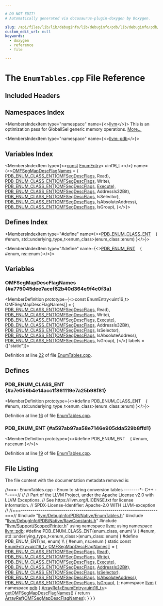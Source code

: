 ```yaml
---

# DO NOT EDIT!
# Automatically generated via docusaurus-plugin-doxygen by Doxygen.

slug: /api/files/lib/lib/debuginfo/lib/debuginfo/pdb/lib/debuginfo/pdb/native/enumtables-cpp
custom_edit_url: null
keywords:
  - doxygen
  - reference
  - file

---
```





# The `EnumTables.cpp` File Reference

<DoxygenPage pluginConfig={pluginConfig}>



## Included Headers

<IncludesList>
<IncludesListItem
  filePath="llvm/DebugInfo/PDB/Native/EnumTables.h"
  permalink="/docs/api/files/include/include/llvm/include/llvm/debuginfo/include/llvm/debuginfo/pdb/include/llvm/debuginfo/pdb/native/enumtables-h"
  isLocal="true" />
<IncludesListItem
  filePath="llvm/DebugInfo/PDB/Native/RawConstants.h"
  permalink="/docs/api/files/include/include/llvm/include/llvm/debuginfo/include/llvm/debuginfo/pdb/include/llvm/debuginfo/pdb/native/rawconstants-h"
  isLocal="true" />
<IncludesListItem
  filePath="llvm/Support/ScopedPrinter.h"
  permalink="/docs/api/files/include/include/llvm/include/llvm/support/scopedprinter-h"
  isLocal="true" />
</IncludesList>

## Namespaces Index

<MembersIndex>

<MembersIndexItem
  type="namespace"
  name={<><a href="/docs/api/namespaces/llvm">llvm</a></>}>
This is an optimization pass for GlobalISel generic memory operations. <a href="/docs/api/namespaces/llvm/#details">More...</a>
</MembersIndexItem>

<MembersIndexItem
  type="namespace"
  name={<><a href="/docs/api/namespaces/llvm/pdb">llvm::pdb</a></>}>
</MembersIndexItem>

</MembersIndex>

## Variables Index

<MembersIndex>

<MembersIndexItem
  type={<><a href="/docs/api/files/lib/lib/target/lib/target/aarch64/aarch64promoteconstant-cpp/#a90f8350fecae261c25be85d38b451bff">const</a> <a href="/docs/api/structs/llvm/enumentry">EnumEntry</a>&lt; uint16&#95;t &gt;</>}
  name={<><a href="#a775045dee7acef62b40d364e9f4c0f3a">OMFSegMapDescFlagNames</a> = &#123;
    <a href="#a7e056b4e14acc1f861119e7a25b98f81">PDB&#95;ENUM&#95;CLASS&#95;ENT</a>(<a href="/docs/api/namespaces/llvm/pdb/#a39ee700138913a49bc90faf2c1db0b9b">OMFSegDescFlags</a>, Read),
    <a href="#a7e056b4e14acc1f861119e7a25b98f81">PDB&#95;ENUM&#95;CLASS&#95;ENT</a>(<a href="/docs/api/namespaces/llvm/pdb/#a39ee700138913a49bc90faf2c1db0b9b">OMFSegDescFlags</a>, Write),
    <a href="#a7e056b4e14acc1f861119e7a25b98f81">PDB&#95;ENUM&#95;CLASS&#95;ENT</a>(<a href="/docs/api/namespaces/llvm/pdb/#a39ee700138913a49bc90faf2c1db0b9b">OMFSegDescFlags</a>, <a href="/docs/api/files/lib/lib/support/program-cpp/#a3cc4767a85e498eea6b41bfbbdb4d2e9">Execute</a>),
    <a href="#a7e056b4e14acc1f861119e7a25b98f81">PDB&#95;ENUM&#95;CLASS&#95;ENT</a>(<a href="/docs/api/namespaces/llvm/pdb/#a39ee700138913a49bc90faf2c1db0b9b">OMFSegDescFlags</a>, AddressIs32Bit),
    <a href="#a7e056b4e14acc1f861119e7a25b98f81">PDB&#95;ENUM&#95;CLASS&#95;ENT</a>(<a href="/docs/api/namespaces/llvm/pdb/#a39ee700138913a49bc90faf2c1db0b9b">OMFSegDescFlags</a>, IsSelector),
    <a href="#a7e056b4e14acc1f861119e7a25b98f81">PDB&#95;ENUM&#95;CLASS&#95;ENT</a>(<a href="/docs/api/namespaces/llvm/pdb/#a39ee700138913a49bc90faf2c1db0b9b">OMFSegDescFlags</a>, IsAbsoluteAddress),
    <a href="#a7e056b4e14acc1f861119e7a25b98f81">PDB&#95;ENUM&#95;CLASS&#95;ENT</a>(<a href="/docs/api/namespaces/llvm/pdb/#a39ee700138913a49bc90faf2c1db0b9b">OMFSegDescFlags</a>, IsGroup),
&#125;</>}>
</MembersIndexItem>

</MembersIndex>

## Defines Index

<MembersIndex>

<MembersIndexItem
  type="#define"
  name={<><a href="#a7e056b4e14acc1f861119e7a25b98f81">PDB&#95;ENUM&#95;CLASS&#95;ENT</a>&nbsp;&nbsp;&nbsp;  &#123; #enum, std::underlying&#95;type&#95;t&lt;enum&#95;class&gt;(enum&#95;class::enum) &#125;</>}>
</MembersIndexItem>

<MembersIndexItem
  type="#define"
  name={<><a href="#a597ab97aa58e7146e905dda529b8ffd1">PDB&#95;ENUM&#95;ENT</a>&nbsp;&nbsp;&nbsp;  &#123; #enum, ns::enum &#125;</>}>
</MembersIndexItem>

</MembersIndex>


<SectionDefinition>

## Variables

### OMFSegMapDescFlagNames {#a775045dee7acef62b40d364e9f4c0f3a}

<MemberDefinition
  prototype={<>const EnumEntry&lt;uint16&#95;t&gt; OMFSegMapDescFlagNames&#91;&#93; = &#123;
    <a href="#a7e056b4e14acc1f861119e7a25b98f81">PDB&#95;ENUM&#95;CLASS&#95;ENT</a>(<a href="/docs/api/namespaces/llvm/pdb/#a39ee700138913a49bc90faf2c1db0b9b">OMFSegDescFlags</a>, Read),
    <a href="#a7e056b4e14acc1f861119e7a25b98f81">PDB&#95;ENUM&#95;CLASS&#95;ENT</a>(<a href="/docs/api/namespaces/llvm/pdb/#a39ee700138913a49bc90faf2c1db0b9b">OMFSegDescFlags</a>, Write),
    <a href="#a7e056b4e14acc1f861119e7a25b98f81">PDB&#95;ENUM&#95;CLASS&#95;ENT</a>(<a href="/docs/api/namespaces/llvm/pdb/#a39ee700138913a49bc90faf2c1db0b9b">OMFSegDescFlags</a>, <a href="/docs/api/files/lib/lib/support/program-cpp/#a3cc4767a85e498eea6b41bfbbdb4d2e9">Execute</a>),
    <a href="#a7e056b4e14acc1f861119e7a25b98f81">PDB&#95;ENUM&#95;CLASS&#95;ENT</a>(<a href="/docs/api/namespaces/llvm/pdb/#a39ee700138913a49bc90faf2c1db0b9b">OMFSegDescFlags</a>, AddressIs32Bit),
    <a href="#a7e056b4e14acc1f861119e7a25b98f81">PDB&#95;ENUM&#95;CLASS&#95;ENT</a>(<a href="/docs/api/namespaces/llvm/pdb/#a39ee700138913a49bc90faf2c1db0b9b">OMFSegDescFlags</a>, IsSelector),
    <a href="#a7e056b4e14acc1f861119e7a25b98f81">PDB&#95;ENUM&#95;CLASS&#95;ENT</a>(<a href="/docs/api/namespaces/llvm/pdb/#a39ee700138913a49bc90faf2c1db0b9b">OMFSegDescFlags</a>, IsAbsoluteAddress),
    <a href="#a7e056b4e14acc1f861119e7a25b98f81">PDB&#95;ENUM&#95;CLASS&#95;ENT</a>(<a href="/docs/api/namespaces/llvm/pdb/#a39ee700138913a49bc90faf2c1db0b9b">OMFSegDescFlags</a>, IsGroup),
&#125;</>}
  labels = {["static"]}>

Definition at line <a href="#l00022">22</a> of file <a href="/docs/api/files/lib/lib/debuginfo/lib/debuginfo/pdb/lib/debuginfo/pdb/native/enumtables-cpp">EnumTables.cpp</a>.
</MemberDefinition>

</SectionDefinition>

<SectionDefinition>

## Defines

### PDB&#95;ENUM&#95;CLASS&#95;ENT {#a7e056b4e14acc1f861119e7a25b98f81}

<MemberDefinition
  prototype={<>#define PDB&#95;ENUM&#95;CLASS&#95;ENT&nbsp;&nbsp;&nbsp;  &#123; #enum, std::underlying&#95;type&#95;t&lt;enum&#95;class&gt;(enum&#95;class::enum) &#125;</>}>

Definition at line <a href="#l00016">16</a> of file <a href="/docs/api/files/lib/lib/debuginfo/lib/debuginfo/pdb/lib/debuginfo/pdb/native/enumtables-cpp">EnumTables.cpp</a>.
</MemberDefinition>

### PDB&#95;ENUM&#95;ENT {#a597ab97aa58e7146e905dda529b8ffd1}

<MemberDefinition
  prototype={<>#define PDB&#95;ENUM&#95;ENT&nbsp;&nbsp;&nbsp;  &#123; #enum, ns::enum &#125;</>}>

Definition at line <a href="#l00019">19</a> of file <a href="/docs/api/files/lib/lib/debuginfo/lib/debuginfo/pdb/lib/debuginfo/pdb/native/enumtables-cpp">EnumTables.cpp</a>.
</MemberDefinition>

</SectionDefinition>

## File Listing

The file content with the documentation metadata removed is:

<ProgramListing>

<Link id="l00001" /><CodeLine lineNumber="1"><Highlight kind="comment">//===- EnumTables.cpp - Enum to string conversion tables --------&#42;- C++ -&#42;-===//</Highlight><Highlight kind="normal"></Highlight></CodeLine>
<Link id="l00002" /><CodeLine lineNumber="2"><Highlight kind="normal"></Highlight><Highlight kind="comment">//</Highlight><Highlight kind="normal"></Highlight></CodeLine>
<Link id="l00003" /><CodeLine lineNumber="3"><Highlight kind="normal"></Highlight><Highlight kind="comment">// Part of the LLVM Project, under the Apache License v2.0 with LLVM Exceptions.</Highlight><Highlight kind="normal"></Highlight></CodeLine>
<Link id="l00004" /><CodeLine lineNumber="4"><Highlight kind="normal"></Highlight><Highlight kind="comment">// See https://llvm.org/LICENSE.txt for license information.</Highlight><Highlight kind="normal"></Highlight></CodeLine>
<Link id="l00005" /><CodeLine lineNumber="5"><Highlight kind="normal"></Highlight><Highlight kind="comment">// SPDX-License-Identifier: Apache-2.0 WITH LLVM-exception</Highlight><Highlight kind="normal"></Highlight></CodeLine>
<Link id="l00006" /><CodeLine lineNumber="6"><Highlight kind="normal"></Highlight><Highlight kind="comment">//</Highlight><Highlight kind="normal"></Highlight></CodeLine>
<Link id="l00007" /><CodeLine lineNumber="7"><Highlight kind="normal"></Highlight><Highlight kind="comment">//===----------------------------------------------------------------------===//</Highlight><Highlight kind="normal"></Highlight></CodeLine>
<Link id="l00008" /><CodeLine lineNumber="8"><Highlight kind="normal"></Highlight></CodeLine>
<Link id="l00009" /><CodeLine lineNumber="9"><Highlight kind="normal"></Highlight><Highlight kind="preprocessor">#include &quot;<a href="/docs/api/files/include/include/llvm/include/llvm/debuginfo/include/llvm/debuginfo/pdb/include/llvm/debuginfo/pdb/native/enumtables-h">llvm/DebugInfo/PDB/Native/EnumTables.h</a>&quot;</Highlight><Highlight kind="normal"></Highlight></CodeLine>
<Link id="l00010" /><CodeLine lineNumber="10"><Highlight kind="normal"></Highlight><Highlight kind="preprocessor">#include &quot;<a href="/docs/api/files/include/include/llvm/include/llvm/debuginfo/include/llvm/debuginfo/pdb/include/llvm/debuginfo/pdb/native/rawconstants-h">llvm/DebugInfo/PDB/Native/RawConstants.h</a>&quot;</Highlight><Highlight kind="normal"></Highlight></CodeLine>
<Link id="l00011" /><CodeLine lineNumber="11"><Highlight kind="normal"></Highlight><Highlight kind="preprocessor">#include &quot;<a href="/docs/api/files/include/include/llvm/include/llvm/support/scopedprinter-h">llvm/Support/ScopedPrinter.h</a>&quot;</Highlight><Highlight kind="normal"></Highlight></CodeLine>
<Link id="l00012" /><CodeLine lineNumber="12"><Highlight kind="normal"></Highlight></CodeLine>
<Link id="l00013" /><CodeLine lineNumber="13"><Highlight kind="normal"></Highlight><Highlight kind="keyword">using namespace </Highlight><Highlight kind="normal"><a href="/docs/api/namespaces/llvm">llvm</a>;</Highlight></CodeLine>
<Link id="l00014" /><CodeLine lineNumber="14"><Highlight kind="normal"></Highlight><Highlight kind="keyword">using namespace </Highlight><Highlight kind="normal"><a href="/docs/api/namespaces/llvm/pdb">llvm::pdb</a>;</Highlight></CodeLine>
<Link id="l00015" /><CodeLine lineNumber="15"><Highlight kind="normal"></Highlight></CodeLine>
<Link id="l00016" /><CodeLine lineNumber="16" lineLink="#a7e056b4e14acc1f861119e7a25b98f81"><Highlight kind="normal"></Highlight><Highlight kind="preprocessor">#define PDB&#95;ENUM&#95;CLASS&#95;ENT(enum&#95;class, enum)                                   \\</Highlight></CodeLine>
<Link id="l00017" /><CodeLine lineNumber="17"><Highlight kind="preprocessor">  &#123; #enum, std::underlying&#95;type&#95;t&lt;enum&#95;class&gt;(enum&#95;class::enum) &#125;</Highlight><Highlight kind="normal"></Highlight></CodeLine>
<Link id="l00018" /><CodeLine lineNumber="18"><Highlight kind="normal"></Highlight></CodeLine>
<Link id="l00019" /><CodeLine lineNumber="19" lineLink="#a597ab97aa58e7146e905dda529b8ffd1"><Highlight kind="normal"></Highlight><Highlight kind="preprocessor">#define PDB&#95;ENUM&#95;ENT(ns, enum)                                                 \\</Highlight></CodeLine>
<Link id="l00020" /><CodeLine lineNumber="20"><Highlight kind="preprocessor">  &#123; #enum, ns::enum &#125;</Highlight><Highlight kind="normal"></Highlight></CodeLine>
<Link id="l00021" /><CodeLine lineNumber="21"><Highlight kind="normal"></Highlight></CodeLine>
<Link id="l00022" /><CodeLine lineNumber="22" lineLink="#a775045dee7acef62b40d364e9f4c0f3a"><Highlight kind="normal"></Highlight><Highlight kind="keyword">static</Highlight><Highlight kind="normal"> </Highlight><Highlight kind="keyword">const</Highlight><Highlight kind="normal"> <a href="/docs/api/structs/llvm/enumentry">EnumEntry&lt;uint16&#95;t&gt;</a> <a href="#a775045dee7acef62b40d364e9f4c0f3a">OMFSegMapDescFlagNames</a>&#91;&#93; = &#123;</Highlight></CodeLine>
<Link id="l00023" /><CodeLine lineNumber="23"><Highlight kind="normal">    <a href="#a7e056b4e14acc1f861119e7a25b98f81">PDB&#95;ENUM&#95;CLASS&#95;ENT</a>(<a href="/docs/api/namespaces/llvm/pdb/#a39ee700138913a49bc90faf2c1db0b9b">OMFSegDescFlags</a>, <a href="/docs/api/namespaces/llvm/#a171c000a87a56f9b4c9b4e3f43c5facfa33af1aad55fa136e2ab54409f4b4891f">Read</a>),</Highlight></CodeLine>
<Link id="l00024" /><CodeLine lineNumber="24"><Highlight kind="normal">    <a href="#a7e056b4e14acc1f861119e7a25b98f81">PDB&#95;ENUM&#95;CLASS&#95;ENT</a>(<a href="/docs/api/namespaces/llvm/pdb/#a39ee700138913a49bc90faf2c1db0b9b">OMFSegDescFlags</a>, <a href="/docs/api/namespaces/llvm/#a171c000a87a56f9b4c9b4e3f43c5facfa738b693496ce85aba70051f0aa8722bd">Write</a>),</Highlight></CodeLine>
<Link id="l00025" /><CodeLine lineNumber="25"><Highlight kind="normal">    <a href="#a7e056b4e14acc1f861119e7a25b98f81">PDB&#95;ENUM&#95;CLASS&#95;ENT</a>(<a href="/docs/api/namespaces/llvm/pdb/#a39ee700138913a49bc90faf2c1db0b9b">OMFSegDescFlags</a>, <a href="/docs/api/files/lib/lib/support/program-cpp/#a3cc4767a85e498eea6b41bfbbdb4d2e9">Execute</a>),</Highlight></CodeLine>
<Link id="l00026" /><CodeLine lineNumber="26"><Highlight kind="normal">    <a href="#a7e056b4e14acc1f861119e7a25b98f81">PDB&#95;ENUM&#95;CLASS&#95;ENT</a>(<a href="/docs/api/namespaces/llvm/pdb/#a39ee700138913a49bc90faf2c1db0b9b">OMFSegDescFlags</a>, <a href="/docs/api/namespaces/llvm/pdb/#a39ee700138913a49bc90faf2c1db0b9ba12640bca518ac6f51d59d626f72a51f2">AddressIs32Bit</a>),</Highlight></CodeLine>
<Link id="l00027" /><CodeLine lineNumber="27"><Highlight kind="normal">    <a href="#a7e056b4e14acc1f861119e7a25b98f81">PDB&#95;ENUM&#95;CLASS&#95;ENT</a>(<a href="/docs/api/namespaces/llvm/pdb/#a39ee700138913a49bc90faf2c1db0b9b">OMFSegDescFlags</a>, <a href="/docs/api/namespaces/llvm/pdb/#a39ee700138913a49bc90faf2c1db0b9bab2865e8fee77da79e0b04f082effd84d">IsSelector</a>),</Highlight></CodeLine>
<Link id="l00028" /><CodeLine lineNumber="28"><Highlight kind="normal">    <a href="#a7e056b4e14acc1f861119e7a25b98f81">PDB&#95;ENUM&#95;CLASS&#95;ENT</a>(<a href="/docs/api/namespaces/llvm/pdb/#a39ee700138913a49bc90faf2c1db0b9b">OMFSegDescFlags</a>, <a href="/docs/api/namespaces/llvm/pdb/#a39ee700138913a49bc90faf2c1db0b9ba11ea5c423e13a5f526358f2def771e1b">IsAbsoluteAddress</a>),</Highlight></CodeLine>
<Link id="l00029" /><CodeLine lineNumber="29"><Highlight kind="normal">    <a href="#a7e056b4e14acc1f861119e7a25b98f81">PDB&#95;ENUM&#95;CLASS&#95;ENT</a>(<a href="/docs/api/namespaces/llvm/pdb/#a39ee700138913a49bc90faf2c1db0b9b">OMFSegDescFlags</a>, <a href="/docs/api/namespaces/llvm/pdb/#a39ee700138913a49bc90faf2c1db0b9ba3318338bc748c9ce695ffda72a8d6112">IsGroup</a>),</Highlight></CodeLine>
<Link id="l00030" /><CodeLine lineNumber="30"><Highlight kind="normal">&#125;;</Highlight></CodeLine>
<Link id="l00031" /><CodeLine lineNumber="31"><Highlight kind="normal"></Highlight></CodeLine>
<Link id="l00032" /><CodeLine lineNumber="32"><Highlight kind="normal"></Highlight><Highlight kind="keyword">namespace </Highlight><Highlight kind="normal"><a href="/docs/api/namespaces/llvm">llvm</a> &#123;</Highlight></CodeLine>
<Link id="l00033" /><CodeLine lineNumber="33"><Highlight kind="normal"></Highlight><Highlight kind="keyword">namespace </Highlight><Highlight kind="normal"><a href="/docs/api/namespaces/llvm/pdb">pdb</a> &#123;</Highlight></CodeLine>
<Link id="l00034" /><CodeLine lineNumber="34" lineLink="/docs/api/namespaces/llvm/pdb/#aa09217ff0c27f62d91ae4c196d66cb14"><Highlight kind="normal"><a href="/docs/api/classes/llvm/arrayref">ArrayRef&lt;EnumEntry&lt;uint16&#95;t&gt;</a>&gt; <a href="/docs/api/namespaces/llvm/pdb/#aa09217ff0c27f62d91ae4c196d66cb14">getOMFSegMapDescFlagNames</a>() &#123;</Highlight></CodeLine>
<Link id="l00035" /><CodeLine lineNumber="35"><Highlight kind="normal">  </Highlight><Highlight kind="keywordflow">return</Highlight><Highlight kind="normal"> <a href="/docs/api/namespaces/llvm/#ab9c6b351507d3c0730f4290919d43a12">ArrayRef</a>(<a href="#a775045dee7acef62b40d364e9f4c0f3a">OMFSegMapDescFlagNames</a>);</Highlight></CodeLine>
<Link id="l00036" /><CodeLine lineNumber="36"><Highlight kind="normal">&#125;</Highlight></CodeLine>
<Link id="l00037" /><CodeLine lineNumber="37"><Highlight kind="normal">&#125;</Highlight></CodeLine>
<Link id="l00038" /><CodeLine lineNumber="38"><Highlight kind="normal">&#125;</Highlight></CodeLine>

</ProgramListing>

</DoxygenPage>
